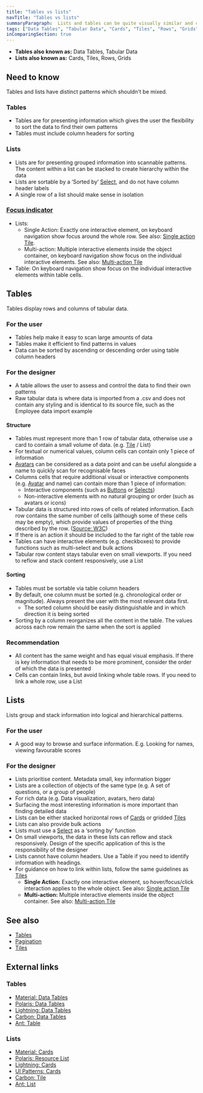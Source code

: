 ```yaml
---
title: "Tables vs lists"
navTitle: "Tables vs lists"
summaryParagraph:  Lists and tables can be quite visually similar and can sometimes represent the same data. This guide will outline content and user considerations in determining which pattern is the most appropriate.  
tags: ["Data Tables", "Tabular Data", "Cards", "Tiles", "Rows", "Grids"]
inComparingSection: true
---
```


- **Tables also known as:** Data Tables, Tabular Data
- **Lists also known as:** Cards, Tiles, Rows, Grids

## Need to know
Tables and lists have distinct patterns which shouldn't be mixed.

### Tables
- Tables are for presenting information which gives the user the flexibility to sort the data to find their own patterns
- Tables must include column headers for sorting

### Lists
- Lists are for presenting grouped information into scannable patterns. The content within a list can be stacked to create hierarchy within the data
- Lists are sortable by a ‘Sorted by’ [Select](/components/select), and do not have column header labels
- A single row of a list should make sense in isolation

### [Focus indicator](/guidelines/interaction-states)
- Lists: 
    -   Single Action: Exactly one interactive element, on keyboard navigation show focus around the whole row. See also: [Single action Tile](/components/tile/#singleactiontile-not-built).
    -   Multi-action: Multiple interactive elements inside the object container, on keyboard navigation show focus on the individual interactive elements. See also: [Multi-action Tile](/components/tile/#singleactiontile-not-built)
- Table: On keyboard navigation show focus on the individual interactive elements within table cells.



## Tables
Tables display rows and columns of tabular data. 

### For the user
- Tables help make it easy to scan large amounts of data
- Tables make it efficient to find patterns in values
- Data can be sorted by ascending or descending order using table column headers

### For the designer
- A table allows the user to assess and control the data to find their own patterns
- Raw tabular data is where data is imported from a .csv and does not contain any styling and is identical to its source file, such as the Employee data import example

#### Structure
- Tables must represent more than 1 row of tabular data, otherwise use a card to contain a small volume of data. (e.g. [Tile](/components/tile) / List)
- For textual or numerical values, column cells can contain only 1 piece of information
- [Avatars](/components/avatar) can be considered as a data point and can be useful alongside a name to quickly scan for recognisable faces
- Columns cells that require additional visual or interactive components (e.g. [Avatar](/components/avatar) and name) can contain more than 1 piece of information:
  - Interactive components (such as [Buttons](/components/button) or [Selects](/components/select))
  - Non-interactive elements with no natural grouping or order (such as avatars or icons)
- Tabular data is structured into rows of cells of related information. Each row contains the same number of cells (although some of these cells may be empty), which provide values of properties of the thing described by the row. ([Source: W3C](https://www.w3.org/TR/tabular-data-model/#:~:text=Tabular%20data%20is%20data%20that,thing%20described%20by%20the%20row.))
- If there is an action it should be included to the far right of the table row
- Tables can have interactive elements (e.g. checkboxes) to provide functions such as multi-select and bulk actions
- Tabular row content stays tabular even on small viewports. If you need to reflow and stack content responsively, use a List

#### Sorting
- Tables must be sortable via table column headers
- By default, one column must be sorted (e.g. chronological order or magnitude). Always present the user with the most relevant data first.
  - The sorted column should be easily distinguishable and in which direction it is being sorted
- Sorting by a column reorganizes all the content in the table. The values across each row remain the same when the sort is applied

### Recommendation
- All content has the same weight and has equal visual emphasis. If there is key information that needs to be more prominent, consider the order of which the data is presented
- Cells can contain links, but avoid linking whole table rows. If you need to link a whole row, use a List

## Lists
Lists group and stack information into logical and hierarchical patterns.

### For the user
- A good way to browse and surface information. E.g. Looking for names, viewing favourable scores

### For the designer
- Lists prioritise content. Metadata small, key information bigger
- Lists are a collection of objects of the same type (e.g. A set of questions, or a group of people)
- For rich data (e.g. Data visualization, avatars, hero data)
- Surfacing the most interesting information is more important than finding detailed data
- Lists can be either stacked horizontal rows of [Cards](/components/card) or gridded [Tiles](/components/tile)
- Lists can also provide bulk actions
- Lists must use a [Select](/components/select) as a ‘sorting by’ function
- On small viewports, the data in these lists can reflow and stack responsively. Design of the specific application of this is the responsibility of the designer
- Lists cannot have column headers. Use a Table if you need to identify information with headings.
- For guidance on how to link within lists, follow the same guidelines as [Tiles](/components/tile)
  - **Single Action:** Exactly one interactive element, so hover/focus/click interaction applies to the whole object. See also: [Single action Tile](/components/tile/#singleactiontile-not-built)
  - **Multi-action:** Multiple interactive elements inside the object container. See also: [Multi-action Tile](/components/tile/#singleactiontile-not-built)

## See also
- [Tables](components/table/)
- [Pagination](/components/pagination/)
- [Tiles](/components/tile)

## External links

### Tables
- [Material: Data Tables](https://material.io/components/data-tables)
- [Polaris: Data Tables](https://polaris.shopify.com/components/lists-and-tables/data-table)
- [Lightning: Data Tables](https://www.lightningdesignsystem.com/components/data-tables/#site-main-content)
- [Carbon: Data Tables](https://www.carbondesignsystem.com/components/data-table/code/)
- [Ant: Table](https://ant.design/components/table/)

### Lists
- [Material: Cards](https://material.io/components/cards#usage)
- [Polaris: Resource List](https://polaris.shopify.com/components/lists-and-tables/resource-list#navigation)
- [Lightning: Cards](https://www.lightningdesignsystem.com/components/cards/#site-main-content)
- [UI Patterns: Cards](http://uipatterns.io/cards)
- [Carbon: Tile](https://www.carbondesignsystem.com/components/tile/usage)
- [Ant: List](https://ant.design/components/list/)
